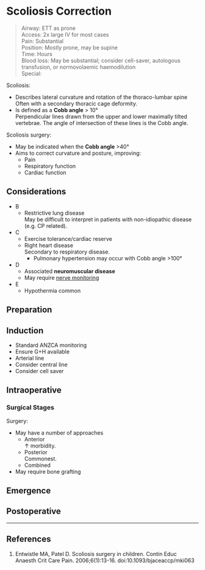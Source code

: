 # Scoliosis Correction

>Airway: ETT as prone <br>
>Access: 2x large IV for most cases <br>
>Pain: Substantial <br>
>Position: Mostly prone, may be supine <br>
>Time: Hours <br>
>Blood loss: May be substantial; consider cell-saver, autologous transfusion, or normovolaemic haemodilution<br>
>Special:

Scoliosis:

* Describes lateral curvature and rotation of the thoraco-lumbar spine\
Often with a secondary thoracic cage deformity.
* Is defined as a **Cobb angle** > 10°\
Perpendicular lines drawn from the upper and lower maximally tilted vertebrae. The angle of intersection of these lines is the Cobb angle.

Scoliosis surgery:

* May be indicated when the **Cobb angle** >40°
* Aims to correct curvature and posture, improving:
	* Pain
	* Respiratory function
	* Cardiac function


## Considerations

* B
	* Restrictive lung disease\
	May be difficult to interpret in patients with non-idiopathic disease (e.g. CP related).
* C
	* Exercise tolerance/cardiac reserve
	* Right heart disease\
	Secondary to respiratory disease.
		* Pulmonary hypertension may occur with Cobb angle >100°
* D
	* Associated **neuromuscular disease**
	* May require [nerve monitoring](/anaesthesia/periop/nerve-integrity.md)
* E
	* Hypothermia common

## Preparation


## Induction

* Standard ANZCA monitoring
* Ensure G+H available
* Arterial line
* Consider central line
* Consider cell saver

## Intraoperative

### Surgical Stages

Surgery:

* May have a number of approaches
	* Anterior\
	↑ morbidity.
	* Posterior\
	Commonest.
	* Combined
* May require bone grafting

## Emergence

## Postoperative


---

## References

1. Entwistle MA, Patel D. Scoliosis surgery in children. Contin Educ Anaesth Crit Care Pain. 2006;6(1):13-16. doi:10.1093/bjaceaccp/mki063
